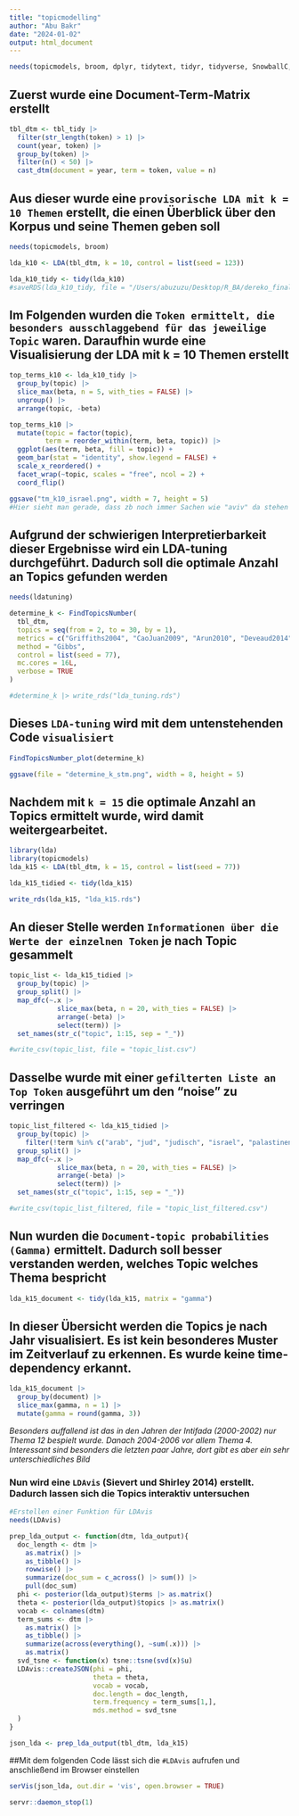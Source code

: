 ```yaml
---
title: "topicmodelling"
author: "Abu Bakr"
date: "2024-01-02"
output: html_document
---
```


```r
needs(topicmodels, broom, dplyr, tidytext, tidyr, tidyverse, SnowballC, ldatuning)
```

## Zuerst wurde eine Document-Term-Matrix erstellt
```r
tbl_dtm <- tbl_tidy |> 
  filter(str_length(token) > 1) |> 
  count(year, token) |> 
  group_by(token) |> 
  filter(n() < 50) |> 
  cast_dtm(document = year, term = token, value = n)
```

## Aus dieser wurde eine `provisorische LDA mit k = 10 Themen` erstellt, die einen Überblick über den Korpus und seine Themen geben soll
```r
needs(topicmodels, broom)

lda_k10 <- LDA(tbl_dtm, k = 10, control = list(seed = 123))

lda_k10_tidy <- tidy(lda_k10)
#saveRDS(lda_k10_tidy, file = "/Users/abuzuzu/Desktop/R_BA/dereko_final/data/lda_k10_tidy.rds")
```


## Im Folgenden wurden die `Token ermittelt, die besonders ausschlaggebend für das jeweilige Topic` waren. Daraufhin wurde eine Visualisierung der LDA mit k = 10 Themen erstellt
```r
top_terms_k10 <- lda_k10_tidy |>
  group_by(topic) |>
  slice_max(beta, n = 5, with_ties = FALSE) |>
  ungroup() |>
  arrange(topic, -beta)

top_terms_k10 |>
  mutate(topic = factor(topic),
         term = reorder_within(term, beta, topic)) |>
  ggplot(aes(term, beta, fill = topic)) +
  geom_bar(stat = "identity", show.legend = FALSE) +
  scale_x_reordered() +
  facet_wrap(~topic, scales = "free", ncol = 2) +
  coord_flip()

ggsave("tm_k10_israel.png", width = 7, height = 5)
#Hier sieht man gerade, dass zb noch immer Sachen wie "aviv" da stehen und es eigentlich cool wäre, "tel_aviv" zu haben
```


## Aufgrund der schwierigen Interpretierbarkeit dieser Ergebnisse wird ein LDA-tuning durchgeführt. Dadurch soll die optimale Anzahl an Topics gefunden werden
```r
needs(ldatuning)
```

```r
determine_k <- FindTopicsNumber(
  tbl_dtm,
  topics = seq(from = 2, to = 30, by = 1),
  metrics = c("Griffiths2004", "CaoJuan2009", "Arun2010", "Deveaud2014"),
  method = "Gibbs",
  control = list(seed = 77),
  mc.cores = 16L,
  verbose = TRUE
)

#determine_k |> write_rds("lda_tuning.rds")
```

## Dieses `LDA-tuning` wird mit dem untenstehenden Code `visualisiert`
```r
FindTopicsNumber_plot(determine_k)

ggsave(file = "determine_k_stm.png", width = 8, height = 5)
```
## Nachdem mit `k = 15` die optimale Anzahl an Topics ermittelt wurde, wird damit weitergearbeitet.

```r
library(lda)
library(topicmodels)
lda_k15 <- LDA(tbl_dtm, k = 15, control = list(seed = 77))

lda_k15_tidied <- tidy(lda_k15)

write_rds(lda_k15, "lda_k15.rds")
```


## An dieser Stelle werden `Informationen über die Werte der einzelnen Token` je nach Topic gesammelt
```r
topic_list <- lda_k15_tidied |> 
  group_by(topic) |> 
  group_split() |> 
  map_dfc(~.x |> 
            slice_max(beta, n = 20, with_ties = FALSE) |>
            arrange(-beta) |> 
            select(term)) |> 
  set_names(str_c("topic", 1:15, sep = "_"))

#write_csv(topic_list, file = "topic_list.csv")
```

## Dasselbe wurde mit einer `gefilterten Liste an Top Token` ausgeführt um den "noise" zu verringen
```r
topic_list_filtered <- lda_k15_tidied |> 
  group_by(topic) |> 
    filter(!term %in% c("arab", "jud", "judisch", "israel", "palastinens", "staat", "arab", "palastina")) |>
  group_split() |> 
  map_dfc(~.x |> 
            slice_max(beta, n = 20, with_ties = FALSE) |>
            arrange(-beta) |> 
            select(term)) |> 
  set_names(str_c("topic", 1:15, sep = "_"))

#write_csv(topic_list_filtered, file = "topic_list_filtered.csv")
```

## Nun wurden die `Document-topic probabilities (Gamma)` ermittelt. Dadurch soll besser verstanden werden, welches Topic welches Thema bespricht


```r
lda_k15_document <- tidy(lda_k15, matrix = "gamma")
```

## In dieser Übersicht werden die Topics je nach Jahr visualisiert. Es ist kein besonderes Muster im Zeitverlauf zu erkennen. Es wurde keine time-dependency erkannt.

```r
lda_k15_document |> 
  group_by(document) |> 
  slice_max(gamma, n = 1) |> 
  mutate(gamma = round(gamma, 3))
```
_Besonders auffallend ist das in den Jahren der Intifada (2000-2002) nur Thema 12 bespielt wurde. Danach 2004-2006 vor allem Thema 4. Interessant sind besonders die letzten paar Jahre, dort gibt es aber ein sehr unterschiedliches Bild_


### Nun wird eine `LDAvis` (Sievert und Shirley 2014) erstellt. Dadurch lassen sich die Topics interaktiv untersuchen

```r
#Erstellen einer Funktion für LDAvis
needs(LDAvis)

prep_lda_output <- function(dtm, lda_output){
  doc_length <- dtm |> 
    as.matrix() |> 
    as_tibble() |> 
    rowwise() |> 
    summarize(doc_sum = c_across() |> sum()) |> 
    pull(doc_sum)
  phi <- posterior(lda_output)$terms |> as.matrix()
  theta <- posterior(lda_output)$topics |> as.matrix()
  vocab <- colnames(dtm)
  term_sums <- dtm |> 
    as.matrix() |> 
    as_tibble() |> 
    summarize(across(everything(), ~sum(.x))) |> 
    as.matrix()
  svd_tsne <- function(x) tsne::tsne(svd(x)$u)
  LDAvis::createJSON(phi = phi, 
                     theta = theta,
                     vocab = vocab,
                     doc.length = doc_length,
                     term.frequency = term_sums[1,],
                     mds.method = svd_tsne
  )
}

json_lda <- prep_lda_output(tbl_dtm, lda_k15)
```


##Mit dem folgenden Code lässt sich die `#LDAvis` aufrufen und anschließend im Browser einstellen
```r
serVis(json_lda, out.dir = 'vis', open.browser = TRUE)

servr::daemon_stop(1)
```